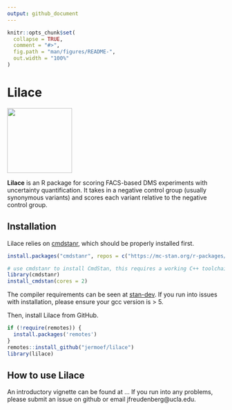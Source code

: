 ```yaml
---
output: github_document
---
```


<!-- README.md is generated from README.Rmd. Please edit that file -->

```r
knitr::opts_chunk$set(
  collapse = TRUE,
  comment = "#>",
  fig.path = "man/figures/README-",
  out.width = "100%"
)
```

# Lilace

<!-- badges: start -->
<!-- badges: end -->

<p align="left">
  <img src="img/lilace-logo.png" width="150">
</p>

__Lilace__ is an R package for scoring FACS-based DMS experiments with uncertainty quantification. It takes in a negative control group (usually synonymous variants) and scores each variant relative to the negative control group.

## Installation
Lilace relies on [cmdstanr](https://mc-stan.org/cmdstanr/), which should be properly installed first. 
```r
install.packages("cmdstanr", repos = c("https://mc-stan.org/r-packages/", getOption("repos")))

# use cmdstanr to install CmdStan, this requires a working C++ toolchain and compiler
library(cmdstanr)
install_cmdstan(cores = 2)
```
The compiler requirements can be seen at [stan-dev](https://github.com/stan-dev/stan/wiki/Coding-Style-and-Idioms#supported-cpp-versions-and-compilers). If you run into issues with installation, please ensure your gcc version is > 5.

Then, install Lilace from GitHub.
```r
if (!require(remotes)) {
  install.packages('remotes')
}
remotes::install_github("jermoef/lilace")
library(lilace)
```

## How to use Lilace
An introductory vignette can be found at ... If you run into any problems, please submit an issue on github or email jfreudenberg@ucla.edu.



